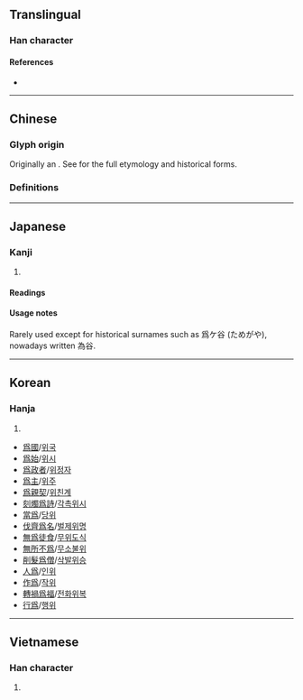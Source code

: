 {{also|為|为}}
{{character info}}
==Translingual==
{{stroke order|type=animate}}

===Han character===
{{Han char|rn=87|rad=爪|as=08|sn=12|four=2022.7,2032.7|canj=BHNF}}

====References====
* {{Han ref|kx=0689.130|dkj=19686|dj=1102.160|hdz=32033.210|uh=7232|ud=29234}}

----

==Chinese==

===Glyph origin===
{{Han etym}}
Originally an {{Han compound|又|t1=hand|象|t2=elephant|ls=ic}}. See {{m|mul|為}} for the full etymology and historical forms.

===Definitions===
{{zh-see|為}}

----

==Japanese==
{{ja-kanji forms|為|爲}}

===Kanji===
{{ja-kanji|grade=|rs=爪08|shin=為}}

# {{rfdef|ja|sort=爪08}}

====Readings====
{{ja-readings
|goon=い<ゐ
|kanon=い<ゐ
|kun=ため-, す-る, な-す, な-る
}}

====Usage notes====
Rarely used except for historical surnames such as 爲ケ谷 (ためがや), nowadays written 為谷. <!--Note that the ケ in 爲ケ谷 is not an error, this is how it was spelt back in the olden days-->

----

==Korean==

===Hanja===
{{ko-hanja/new|위}}

# {{rfdef|ko|sort=爪08}}

* [[爲國]]/[[위국]]
* [[爲始]]/[[위시]]
* [[爲政者]]/[[위정자]]
* [[爲主]]/[[위주]]
* [[爲親契]]/[[위친계]]
* [[刻燭爲詩]]/[[각촉위시]]
* [[當爲]]/[[당위]]
* [[伐齊爲名]]/[[벌제위명]]
* [[無爲徒食]]/[[무위도식]]
* [[無所不爲]]/[[무소불위]]
* [[削髮爲僧]]/[[삭발위승]]
* [[人爲]]/[[인위]]
* [[作爲]]/[[작위]]
* [[轉禍爲福]]/[[전화위복]]
* [[行爲]]/[[행위]]

----

==Vietnamese==

===Han character===
{{vi-hantu|[[vay]], [[vì]], [[vĩ]], [[voi]] [[vơ]], [[vờ]], [[vi]], [[ví]], [[vị]]|rs=爪08}}

# {{rfdef|vi|sort=爪08}}